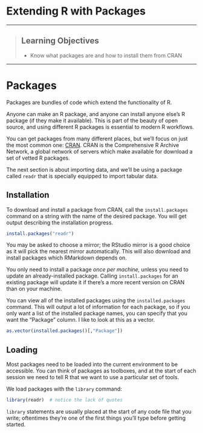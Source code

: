 # Extending R with Packages

------------

> ## Learning Objectives
>
> * Know what packages are and how to install them from CRAN

------------

# Packages

Packages are bundles of code which extend the functionality of R.

Anyone can make an R package, and anyone can install anyone else's R package (if they make it available). This is part of the beauty of open source, and using different R packages is essential to modern R workflows.

<!--
Packages are like boxes of tools. you might have enough to start with right out of the box, but your work can be made more efficient by using specialized tools that are best fit for the job you're working on.
-->

You can get packages from many different places, but we'll focus on just the most common one: [CRAN](https://cran.r-project.org). CRAN is the Comprehensive R Archive Network, a global network of servers which make available for download a set of vetted R packages.

The next section is about importing data, and we'll be using a package called `readr` that is specially equipped to import tabular data.


## Installation

To download and install a package from CRAN, call the `install.packages` command on a string with the name of the desired package. You will get output describing the installation progress.

```r
install.packages("readr")
```

You may be asked to choose a mirror; the RStudio mirror is a good choice as it will pick the nearest mirror automatically. This will also download and install packages which RMarkdown depends on.

You only need to install a package _once per machine,_ unless you need to update an already-installed package. Calling `install.packages` for an existing package will update it if there's a more recent version on CRAN than on your machine.

You can view all of the installed packages using the `installed.packages` command. This will output a lot of information for each package, so if you only want a list of the installed package names, you can specify that you want the "Package" column. I like to look at this as a vector.

```r
as.vector(installed.packages()[,"Package"])
```

## Loading

Most packages need to be loaded into the current environment to be accessible. You can think of packages as toolboxes, and at the start of each session we need to tell R that we want to use a particular set of tools. 

We load packages with the `library` command:

```r
library(readr)  # notice the lack of quotes
```

`library` statements are usually placed at the start of any code file that you write; oftentimes they're one of the first things you'll type before getting started.
